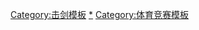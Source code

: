 {{navbox
|name =世界击剑锦标赛
|title = [[世界擊劍錦標賽]]
|state = {{{state|autocollapse}}}
|listclass = hlist
|image = [[Image:Fencing pictogram.svg|75px]]
|list1 =
* [[1921年世界击剑锦标赛|1921]]
* [[1922年世界击剑锦标赛|1922]]
* [[1923年世界击剑锦标赛|1923]]
* [[1925年世界击剑锦标赛|1925]]
* [[1926年世界击剑锦标赛|1926]]
* [[1927年世界击剑锦标赛|1927]]
* [[1929年世界击剑锦标赛|1929]]
* [[1930年世界击剑锦标赛|1930]]
* [[1931年世界击剑锦标赛|1931]]
* [[1932年世界击剑锦标赛|1932]]
* [[1933年世界击剑锦标赛|1933]]
* [[1934年世界击剑锦标赛|1934]]
* [[1935年世界击剑锦标赛|1935]]
* [[1936年世界击剑锦标赛|1936]]
* [[1937年世界击剑锦标赛|1937]]
* [[1938年世界击剑锦标赛|1938]]
* [[1947年世界击剑锦标赛|1947]]
* [[1948年世界击剑锦标赛|1948]]
* [[1949年世界击剑锦标赛|1949]]
* [[1950年世界击剑锦标赛|1950]]
* [[1951年世界击剑锦标赛|1951]]
* [[1952年世界击剑锦标赛|1952]]
* [[1953年世界击剑锦标赛|1953]]
* [[1954年世界击剑锦标赛|1954]]
* [[1955年世界击剑锦标赛|1955]]
* [[1956年世界击剑锦标赛|1956]]
* [[1957年世界击剑锦标赛|1957]]
* [[1958年世界击剑锦标赛|1958]]
* [[1959年世界击剑锦标赛|1959]]
* [[1961年世界击剑锦标赛|1961]]
* [[1962年世界击剑锦标赛|1962]]
* [[1963年世界击剑锦标赛|1963]]
* [[1965年世界击剑锦标赛|1965]]
* [[1966年世界击剑锦标赛|1966]]
* [[1967年世界击剑锦标赛|1967]]
* [[1969年世界击剑锦标赛|1969]]
* [[1970年世界击剑锦标赛|1970]]
* [[1971年世界击剑锦标赛|1971]]
* [[1973年世界击剑锦标赛|1973]]
* [[1974年世界击剑锦标赛|1974]]
* [[1975年世界击剑锦标赛|1975]]
* [[1977年世界击剑锦标赛|1977]]
* [[1978年世界击剑锦标赛|1978]]
* [[1979年世界击剑锦标赛|1979]]
* [[1981年世界击剑锦标赛|1981]]
* [[1982年世界击剑锦标赛|1982]]
* [[1983年世界击剑锦标赛|1983]]
* [[1985年世界击剑锦标赛|1985]]
* [[1986年世界击剑锦标赛|1986]]
* [[1987年世界击剑锦标赛|1987]]
* [[1988年世界击剑锦标赛|1988]]
* [[1989年世界击剑锦标赛|1989]]
* [[1990年世界击剑锦标赛|1990]]
* [[1991年世界击剑锦标赛|1991]]
* [[1992年世界击剑锦标赛|1992]]
* [[1993年世界击剑锦标赛|1993]]
* [[1994年世界击剑锦标赛|1994]]
* [[1995年世界击剑锦标赛|1995]]
* [[1997年世界击剑锦标赛|1997]]
* [[1998年世界击剑锦标赛|1998]]
* [[1999年世界击剑锦标赛|1999]]
* [[2000年世界击剑锦标赛|2000]]
* [[2001年世界击剑锦标赛|2001]]
* [[2002年世界击剑锦标赛|2002]]
* [[2003年世界击剑锦标赛|2003]]
* [[2004年世界击剑锦标赛|2004]]
* [[2005年世界击剑锦标赛|2005]]
* [[2006年世界击剑锦标赛|2006]]
* [[2007年世界击剑锦标赛|2007]]
* [[2008年世界击剑锦标赛|2008]]
* [[2009年世界击剑锦标赛|2009]]
* [[2010年世界击剑锦标赛|2010]]
* [[2011年世界擊劍錦標賽|2011]]
* [[2012年世界击剑锦标赛|2012]]
* [[2013年世界擊劍錦標賽|2013]]
* [[2014年世界擊劍錦標賽|2014]]
* [[2015年世界击剑锦标赛|2015]]
* [[2016年世界擊劍錦標賽|2016]]
* [[2017年世界击剑锦标赛|2017]]
* [[2018年世界击剑锦标赛|2018]]
* [[2019年世界擊劍錦標賽|2019]]
}}<noinclude>
{{collapsible option}}
[[Category:击剑模板]]
[[Category:世界击剑锦标赛|*]]
[[Category:体育竞赛模板]]
</noinclude>